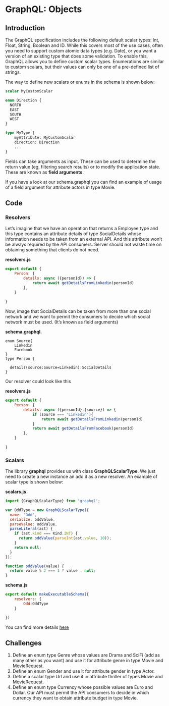 # GraphQL: Objects

## Introduction

The GraphQL specification includes the following default scalar types: Int, Float, String, Boolean and ID. 
While this covers most of the use cases, often you need to support custom atomic data types (e.g. Date), 
or you want a version of an existing type that does some validation. To enable this, GraphQL allows you to 
define custom scalar types. Enumerations are similar to custom scalars, but their values can only be one 
of a pre-defined list of strings. 


The way to define new scalars or enums in the schema is shown below:

```graphql
scalar MyCustomScalar

enum Direction {
  NORTH
  EAST
  SOUTH
  WEST
}

type MyType {
    myAttribute: MyCustomScalar
    direction: Direction
    ...
}

```

Fields can take arguments as input. These can be used to determine the return value (eg, filtering search results) or 
to modify the application state. These are known as **field arguments**.

If you have a look at our schema.graphql you can find an example of usage of a field argument for attribute actors 
in type Movie. 


## Code

### Resolvers


Let's imagine that we have an operation that returns a Employee type and this
type contains an attribute details of type SocialDetails whose information needs to be taken from an external API.
And this attribute won't be always required by the API consumers. Server should not
waste time on obtaining something that clients do not need.


**resolvers.js**
```js
export default {
    Person: {
        details: async ({personId}) => {
            return await getDetailsFromLinkedin(personId)
        },
    }
    
}
``` 

Now, image that SocialDetails can be taken from more than one social network
and we want to permit the consumers to decide which social network must be used. 
(It's known as field arguments)

**schema.graphql.**
```graphl
enum Source{
    Linkedin
    Facebook
}
type Person {

  details(source:Source=Linkedin):SocialDetails
}

```
Our resolver could look like this

**resolvers.js**
```js
export default {
    Person: {
        details: async ({personId},{source}) => {
            if (source === 'Linkedin'){
                return await getDetailsFromLinkedin(personId)    
            }
            return await getDetailsFromFacebook(personId)
        },
    }
    
}
``` 

### Scalars

The library **graphql** provides us with  class **GraphQLScalarType**. We just need to create a new instance an add it
as a new resolver. An example of scalar type is shown below:

**scalars.js**
```js
import {GraphQLScalarType} from 'graphql';

var OddType = new GraphQLScalarType({
  name: 'Odd',
  serialize: oddValue,
  parseValue: oddValue,
  parseLiteral(ast) {
    if (ast.kind === Kind.INT) {
      return oddValue(parseInt(ast.value, 10));
    }
    return null;
  }
});

function oddValue(value) {
  return value % 2 === 1 ? value : null;
}
```

**schema.js**
```js
export default makeExecutableSchema({
    resolvers: {
        Odd:OddType
    }

})
``` 

You can find more details [here](https://graphql.org/graphql-js/type/#graphqlscalartype)



## Challenges

1. Define an enum type Genre whose values are Drama and SciFi (add as many other as you want) and use it
for attribute genre in type Movie and  MovieRequest.
2. Define an enum Gender and use it for attribute gender in type Actor.
3. Define a scalar type Url and use it in attribute thriller of types Movie and MovieRequest.
4. Define an enum type Currency whose possible values are Euro and Dollar. Our API must permit
the API consumers to decide in which currency they want to obtain attribute budget in type Movie.

